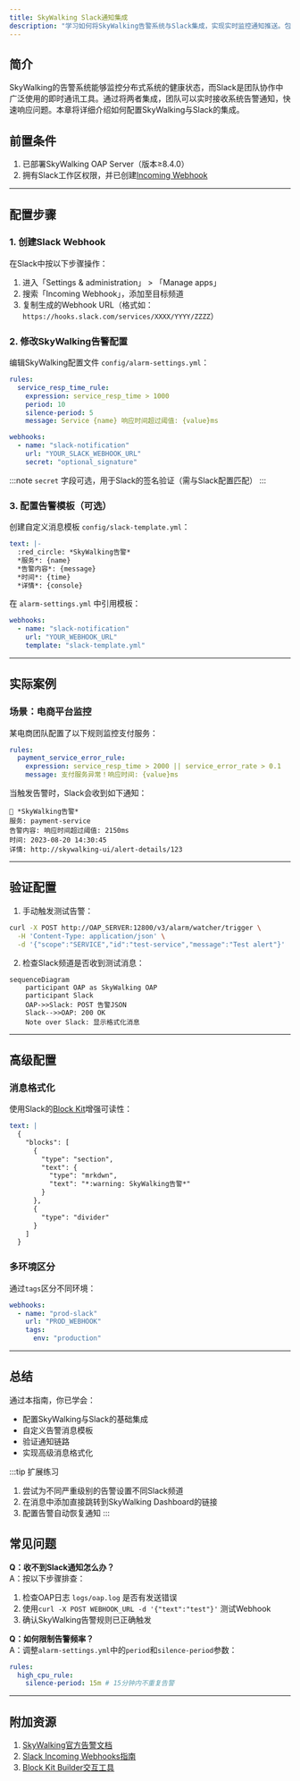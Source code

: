 ```yaml
---
title: SkyWalking Slack通知集成
description: "学习如何将SkyWalking告警系统与Slack集成，实现实时监控通知推送。包含配置步骤、代码示例和实际应用场景。"
---
```


## 简介

SkyWalking的告警系统能够监控分布式系统的健康状态，而Slack是团队协作中广泛使用的即时通讯工具。通过将两者集成，团队可以实时接收系统告警通知，快速响应问题。本章将详细介绍如何配置SkyWalking与Slack的集成。

## 前置条件

1. 已部署SkyWalking OAP Server（版本≥8.4.0）
2. 拥有Slack工作区权限，并已创建[Incoming Webhook](https://api.slack.com/messaging/webhooks)

---

## 配置步骤

### 1. 创建Slack Webhook
在Slack中按以下步骤操作：
1. 进入「Settings & administration」 > 「Manage apps」
2. 搜索「Incoming Webhook」，添加至目标频道
3. 复制生成的Webhook URL（格式如：`https://hooks.slack.com/services/XXXX/YYYY/ZZZZ`）

### 2. 修改SkyWalking告警配置
编辑SkyWalking配置文件 `config/alarm-settings.yml`：

```yaml
rules:
  service_resp_time_rule:
    expression: service_resp_time > 1000
    period: 10
    silence-period: 5
    message: Service {name} 响应时间超过阈值: {value}ms

webhooks:
  - name: "slack-notification"
    url: "YOUR_SLACK_WEBHOOK_URL"
    secret: "optional_signature"
```

:::note
`secret` 字段可选，用于Slack的签名验证（需与Slack配置匹配）
:::

### 3. 配置告警模板（可选）
创建自定义消息模板 `config/slack-template.yml`：

```yaml
text: |-
  :red_circle: *SkyWalking告警*
  *服务*: {name}
  *告警内容*: {message}
  *时间*: {time}
  *详情*: {console}
```

在 `alarm-settings.yml` 中引用模板：
```yaml
webhooks:
  - name: "slack-notification"
    url: "YOUR_WEBHOOK_URL"
    template: "slack-template.yml"
```

---

## 实际案例

### 场景：电商平台监控
某电商团队配置了以下规则监控支付服务：
```yaml
rules:
  payment_service_error_rule:
    expression: service_resp_time > 2000 || service_error_rate > 0.1
    message: 支付服务异常！响应时间: {value}ms
```

当触发告警时，Slack会收到如下通知：
```
🛑 *SkyWalking告警*
服务: payment-service
告警内容: 响应时间超过阈值: 2150ms
时间: 2023-08-20 14:30:45
详情: http://skywalking-ui/alert-details/123
```

---

## 验证配置

1. 手动触发测试告警：
```bash
curl -X POST http://OAP_SERVER:12800/v3/alarm/watcher/trigger \
  -H 'Content-Type: application/json' \
  -d '{"scope":"SERVICE","id":"test-service","message":"Test alert"}'
```

2. 检查Slack频道是否收到测试消息：

```mermaid
sequenceDiagram
    participant OAP as SkyWalking OAP
    participant Slack
    OAP->>Slack: POST 告警JSON
    Slack-->>OAP: 200 OK
    Note over Slack: 显示格式化消息
```

---

## 高级配置

### 消息格式化
使用Slack的[Block Kit](https://api.slack.com/block-kit)增强可读性：
```yaml
text: |
  {
    "blocks": [
      {
        "type": "section",
        "text": {
          "type": "mrkdwn",
          "text": "*:warning: SkyWalking告警*"
        }
      },
      {
        "type": "divider"
      }
    ]
  }
```

### 多环境区分
通过`tags`区分不同环境：
```yaml
webhooks:
  - name: "prod-slack"
    url: "PROD_WEBHOOK"
    tags:
      env: "production"
```

---

## 总结

通过本指南，你已学会：
- 配置SkyWalking与Slack的基础集成
- 自定义告警消息模板
- 验证通知链路
- 实现高级消息格式化

:::tip 扩展练习
1. 尝试为不同严重级别的告警设置不同Slack频道
2. 在消息中添加直接跳转到SkyWalking Dashboard的链接
3. 配置告警自动恢复通知
:::

## 常见问题

**Q：收不到Slack通知怎么办？**  
A：按以下步骤排查：
1. 检查OAP日志 `logs/oap.log` 是否有发送错误
2. 使用`curl -X POST WEBHOOK_URL -d '{"text":"test"}'` 测试Webhook
3. 确认SkyWalking告警规则已正确触发

**Q：如何限制告警频率？**  
A：调整`alarm-settings.yml`中的`period`和`silence-period`参数：
```yaml
rules:
  high_cpu_rule:
    silence-period: 15m # 15分钟内不重复告警
```

---

## 附加资源

1. [SkyWalking官方告警文档](https://skywalking.apache.org/docs/main/latest/en/setup/backend/backend-alarm/)
2. [Slack Incoming Webhooks指南](https://api.slack.com/messaging/webhooks)
3. [Block Kit Builder交互工具](https://app.slack.com/block-kit-builder)